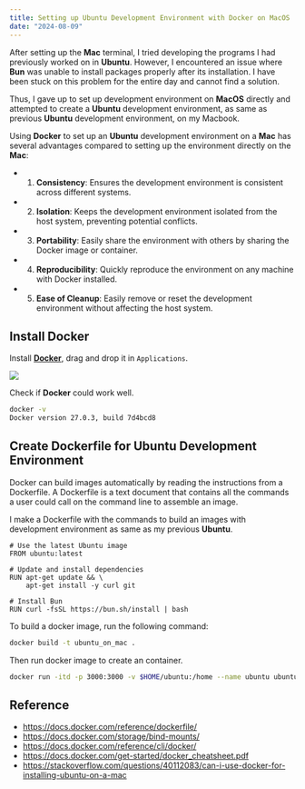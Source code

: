 ```yaml
---
title: Setting up Ubuntu Development Environment with Docker on MacOS
date: "2024-08-09"
---
```


After setting up the **Mac** terminal, I tried developing the programs I had previously worked on in **Ubuntu**. 
However, I encountered an issue where **Bun** was unable to install packages properly after its installation. 
I have been stuck on this problem for the entire day and cannot find a solution.

Thus, I gave up to set up development environment on **MacOS** directly and attempted to create a **Ubuntu**
development environment, as same as previous **Ubuntu** development environment, on my Macbook. 

Using **Docker** to set up an **Ubuntu** development environment on a **Mac** has several advantages compared to setting up the environment directly on the **Mac**:

- 1. **Consistency**: Ensures the development environment is consistent across different systems.
- 2. **Isolation**: Keeps the development environment isolated from the host system, preventing potential conflicts.
- 3. **Portability**: Easily share the environment with others by sharing the Docker image or container.
- 4. **Reproducibility**: Quickly reproduce the environment on any machine with Docker installed.
- 5. **Ease of Cleanup**: Easily remove or reset the development environment without affecting the host system.


## Install Docker

Install [**Docker**](https://www.docker.com/products/docker-desktop/), drag and drop it in `Applications`.

![](/images/content/setting-up-ubuntu-development-environment-with-docker-on-macos/docker.png)

Check if **Docker** could work well.

```bash
docker -v
Docker version 27.0.3, build 7d4bcd8
```

## Create Dockerfile for Ubuntu Development Environment

Docker can build images automatically by reading the instructions from a Dockerfile. 
A Dockerfile is a text document that contains all the commands a user could call on the command line to assemble an image. 

I make a Dockerfile with the commands to build an images with development environment as same as my previous **Ubuntu**.

```docker
# Use the latest Ubuntu image
FROM ubuntu:latest

# Update and install dependencies
RUN apt-get update && \
    apt-get install -y curl git

# Install Bun
RUN curl -fsSL https://bun.sh/install | bash
```

To build a docker image, run the following command:

```bash
docker build -t ubuntu_on_mac .
```

Then run docker image to create an container.

```bash
docker run -itd -p 3000:3000 -v $HOME/ubuntu:/home --name ubuntu ubuntu_on_mac
```

## Reference

- https://docs.docker.com/reference/dockerfile/
- https://docs.docker.com/storage/bind-mounts/
- https://docs.docker.com/reference/cli/docker/
- https://docs.docker.com/get-started/docker_cheatsheet.pdf
- https://stackoverflow.com/questions/40112083/can-i-use-docker-for-installing-ubuntu-on-a-mac
